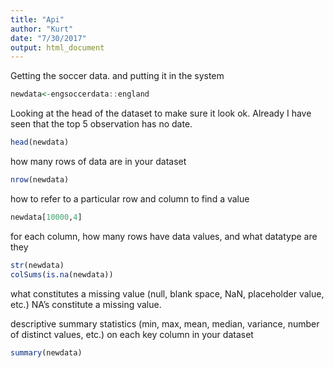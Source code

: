 ```yaml
---
title: "Api"
author: "Kurt"
date: "7/30/2017"
output: html_document
---
```


Getting the soccer data. and putting it in the system
```r
newdata<-engsoccerdata::england

```


Looking at the head of the dataset to make sure it look ok. Already I have seen that the top 5 observation has no date. 
```r
head(newdata)
```

how many rows of data are in your dataset
```r
nrow(newdata)
```


how to refer to a particular row and column to find a value
```r
newdata[10000,4]
```

for each column, how many rows have data values, and what datatype are they
```r
str(newdata)
colSums(is.na(newdata))

```

what constitutes a missing value (null, blank space, NaN, placeholder value, etc.)
NA's constitute a missing value.

descriptive summary statistics (min, max, mean, median, variance, number of distinct values, etc.) on each key column in your dataset
```r
summary(newdata)
```

